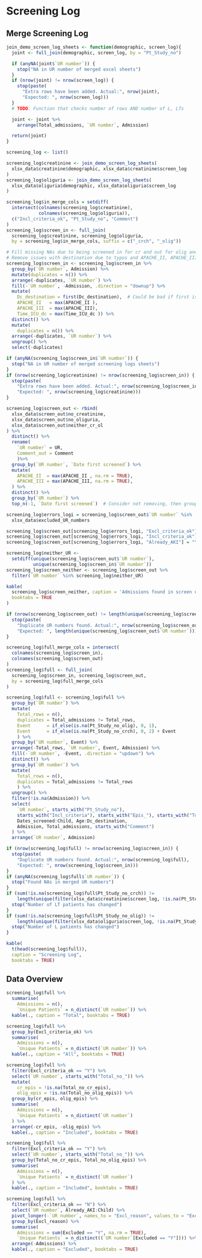 # Screening Log

## Merge Screening Log

```r
join_demo_screen_log_sheets <- function(demographic, screen_log){
  joint <- full_join(demographic, screen_log, by = "Pt_Study_no")

  if (anyNA(joint$`UR number`)) {
    stop("NA in UR number of merged excel sheets")
  }
  if (nrow(joint) != nrow(screen_log)) {
    stop(paste(
      "Extra rows have been added. Actual:", nrow(joint),
      "Expected: ", nrow(screen_log)))
  }
  # TODO: Function that checks number of rows AND number of L, LTs

  joint <- joint %>%
    arrange(Total_admissions, `UR number`, Admission)

  return(joint)
}
```

```r
screening_log <- list()

screening_log$creatinine <- join_demo_screen_log_sheets(
  xlsx_data$creatinine$demographic, xlsx_data$creatinine$screen_log
)
screening_log$oliguria <- join_demo_screen_log_sheets(
  xlsx_data$oliguria$demographic, xlsx_data$oliguria$screen_log
)

screening_log$in_merge_cols = setdiff(
  intersect(colnames(screening_log$creatinine),
            colnames(screening_log$oliguria)),
  c("Incl_criteria_ok", "Pt_Study_no", "Comment")
)
screening_log$screen_in <- full_join(
  screening_log$creatinine, screening_log$oliguria,
  by = screening_log$in_merge_cols, suffix = c("_crch", "_olig"))

# Fill missing NAs due to being screened in for cr and out for olig and vice versa
# Remove issues with destination due to typos and APACHE_II, APACHE_III
screening_log$screen_in <- screening_log$screen_in %>%
  group_by(`UR number`, Admission) %>%
  mutate(duplicates = n()) %>%
  arrange(-duplicates, `UR number`) %>%
  fill(-`UR number`, -Admission, .direction = "downup") %>%
  mutate(
    Dc_destination = first(Dc_destination),  # Could be bad if first is NA. Change to mutate if duplicates then....
    APACHE_II   = max(APACHE_II ),
    APACHE_III  = max(APACHE_III),
    Time_ICU_dc = max(Time_ICU_dc )) %>%
  distinct() %>%
  mutate(
    duplicates = n()) %>%
  arrange(-duplicates, `UR number`) %>%
  ungroup() %>%
  select(-duplicates)

if (anyNA(screening_log$screen_in$`UR number`)) {
  stop("NA in UR number of merged screening logs sheets")
}
if (nrow(screening_log$creatinine) != nrow(screening_log$screen_in)) {
  stop(paste(
    "Extra rows have been added. Actual:", nrow(screening_log$screen_in),
    "Expected: ", nrow(screening_log$creatinine)))
}

screening_log$screen_out <- rbind(
  xlsx_data$screen_out$no_creatinine,
  xlsx_data$screen_out$no_oliguria,
  xlsx_data$screen_out$neither_cr_ol
) %>%
  distinct() %>%
  rename(
    `UR number` = UR,
    Comment_out = Comment
    )%>%
  group_by(`UR number`, `Date first screened`) %>%
  mutate(
    APACHE_II  = max(APACHE_II , na.rm = TRUE),
    APACHE_III = max(APACHE_III, na.rm = TRUE),
  ) %>%
  distinct() %>%
  group_by(`UR number`) %>%
  top_n(-1, `Date first screened`)  # Consider not removing, then grouping by neither, arrange by date, then fill up

screening_log$errors_logi = screening_log$screen_out$`UR number` %in%
  xlsx_data$excluded_UR_numbers

screening_log$screen_out[screening_log$errors_logi, "Excl_criteria_ok"] = "N"
screening_log$screen_out[screening_log$errors_logi, "Incl_criteria_ok"] = NA
screening_log$screen_out[screening_log$errors_logi, "Already_AKI"] = "Y"

screening_log$neither_UR <-
  setdiff(unique(screening_log$screen_out$`UR number`),
          unique(screening_log$screen_in$`UR number`))
screening_log$screen_neither <- screening_log$screen_out %>%
  filter(`UR number` %in% screening_log$neither_UR)

kable(
  screening_log$screen_neither, caption = 'Admissions found in screen out',
  booktabs = TRUE
)

if (nrow(screening_log$screen_out) != length(unique(screening_log$screen_out$`UR number`))) {
  stop(paste(
    "Duplicate UR numbers found. Actual:", nrow(screening_log$screen_out),
    "Expected: ", length(unique(screening_log$screen_out$`UR number`))))
}

screening_log$full_merge_cols = intersect(
  colnames(screening_log$screen_in),
  colnames(screening_log$screen_out)
)
screening_log$full <- full_join(
  screening_log$screen_in, screening_log$screen_out,
  by = screening_log$full_merge_cols
)

screening_log$full <- screening_log$full %>%
  group_by(`UR number`) %>%
  mutate(
    Total_rows = n(),
    duplicates = Total_admissions != Total_rows,
    Event      = if_else(is.na(Pt_Study_no_olig), 0, 1),
    Event      = if_else(is.na(Pt_Study_no_crch), 0, 2) + Event
    ) %>%
  group_by(`UR number`, Event) %>%
  arrange(-Total_rows, `UR number`, Event, Admission) %>%
  fill(-`UR number`, -Event, .direction = "updown") %>%
  distinct() %>%
  group_by(`UR number`) %>%
  mutate(
    Total_rows = n(),
    duplicates = Total_admissions != Total_rows
    ) %>%
  ungroup() %>%
  filter(!is.na(Admission)) %>%
  select(
    `UR number`, starts_with("Pt_Study_no"),
    starts_with("Incl_criteria"), starts_with("Epis_"), starts_with("Total_no_"),
    Dates_screened:Child, Age:Dc_destination,
    Admission, Total_admissions, starts_with("Comment")
  ) %>%
  arrange(`UR number`, Admission)

if (nrow(screening_log$full) != nrow(screening_log$screen_in)) {
  stop(paste(
    "Duplicate UR numbers found. Actual:", nrow(screening_log$full),
    "Expected: ", nrow(screening_log$screen_in)))
}
if (anyNA(screening_log$full$`UR number`)) {
  stop("Found NAs in merged UR numbers")
}
if (sum(!is.na(screening_log$full$Pt_Study_no_crch)) !=
    length(unique(filter(xlsx_data$creatinine$screen_log, !is.na(Pt_Study_no))$Pt_Study_no))) {
  stop("Number of LT patients has changed")
}
if (sum(!is.na(screening_log$full$Pt_Study_no_olig)) !=
    length(unique(filter(xlsx_data$oliguria$screen_log, !is.na(Pt_Study_no))$Pt_Study_no))) {
  stop("Number of L patients has changed")
}

kable(
  t(head(screening_log$full)),
  caption = "Screening Log",
  booktabs = TRUE)
```

## Data Overview

```r
screening_log$full %>%
  summarise(
    Admissions = n(),
    `Unique Patients` = n_distinct(`UR number`)) %>%
  kable(., caption = "Total", booktabs = TRUE)

screening_log$full %>%
  group_by(Excl_criteria_ok) %>%
  summarise(
    Admissions = n(),
    `Unique Patients` = n_distinct(`UR number`)) %>%
  kable(., caption = "All", booktabs = TRUE)

screening_log$full %>%
  filter(Excl_criteria_ok == "Y") %>%
  select(`UR number`, starts_with("Total_no_")) %>%
  mutate(
    cr_epis = !is.na(Total_no_cr_epis),
    olig_epis = !is.na(Total_no_olig_epis)) %>%
  group_by(cr_epis, olig_epis) %>%
  summarise(
    Admissions = n(),
    `Unique Patients` = n_distinct(`UR number`)
  ) %>%
  arrange(-cr_epis, -olig_epis) %>%
  kable(., caption = "Included", booktabs = TRUE)

screening_log$full %>%
  filter(Excl_criteria_ok == "Y") %>%
  select(`UR number`, starts_with("Total_no_")) %>%
  group_by(Total_no_cr_epis, Total_no_olig_epis) %>%
  summarise(
    Admissions = n(),
    `Unique Patients` = n_distinct(`UR number`)
  ) %>%
  kable(., caption = "Included", booktabs = TRUE)

screening_log$full %>%
  filter(Excl_criteria_ok == "N") %>%
  select(`UR number`, Already_AKI:Child) %>%
  pivot_longer(-`UR number`, names_to = "Excl_reason", values_to = "Excluded") %>%
  group_by(Excl_reason) %>%
  summarise(
    Admissions = sum(Excluded == "Y", na.rm = TRUE),
    `Unique Patients` = n_distinct((`UR number`[Excluded == "Y"]))) %>%
  arrange(-Admissions) %>%
  kable(., caption = "Excluded", booktabs = TRUE)
```